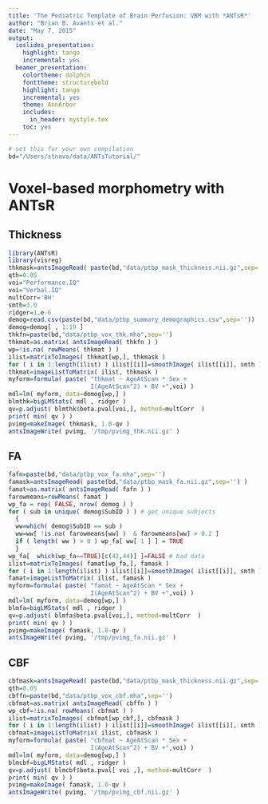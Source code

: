 ```yaml
---
title: 'The Pediatric Template of Brain Perfusion: VBM with *ANTsR*'
author: "Brian B. Avants et al."
date: "May 7, 2015"
output:
  ioslides_presentation:
    highlight: tango
    incremental: yes
  beamer_presentation:
    colortheme: dolphin
    fonttheme: structurebold
    highlight: tango
    incremental: yes
    theme: AnnArbor
    includes:
      in_header: mystyle.tex
    toc: yes
---
```


```r
# set this for your own compilation
bd="/Users/stnava/data/ANTsTutorial/"
```

# Voxel-based morphometry with ANTsR

## Thickness

```r
library(ANTsR)
library(visreg)
thkmask=antsImageRead( paste(bd,"data/ptbp_mask_thickness.nii.gz",sep='') )
qth=0.05
voi="Performance.IQ"
voi="Verbal.IQ"
multCorr='BH'
smth=3.0
ridger=1.e-6
demog=read.csv(paste(bd,"data/ptbp_summary_demographics.csv",sep=''))
demog=demog[ , 1:19 ]
thkfn=paste(bd,"data/ptbp_vox_thk.mha",sep='')
thkmat=as.matrix( antsImageRead( thkfn ) )
wp=!is.na( rowMeans( thkmat ) )
ilist=matrixToImages( thkmat[wp,], thkmask )
for ( i in 1:length(ilist) ) ilist[[i]]=smoothImage( ilist[[i]], smth )
thkmat=imageListToMatrix( ilist, thkmask )
myform=formula( paste( "thkmat ~ AgeAtScan * Sex + 
                       I(AgeAtScan^2) + BV +",voi) )
mdl=lm( myform, data=demog[wp,] )
blmthk=bigLMStats( mdl , ridger )
qv=p.adjust( blmthk$beta.pval[voi,], method=multCorr  )
print( min( qv ) )
pvimg=makeImage( thkmask, 1.0-qv )
antsImageWrite( pvimg, '/tmp/pvimg_thk.nii.gz' )
```



## FA

```r
fafn=paste(bd,"data/ptbp_vox_fa.mha",sep='')
famask=antsImageRead( paste(bd,"data/ptbp_mask_fa.nii.gz",sep='') )
famat=as.matrix( antsImageRead( fafn ) )
farowmeans=rowMeans( famat )
wp_fa = rep( FALSE, nrow( demog ) )
for ( sub in unique( demog$SubID ) ) # get unique subjects
  {
  ww=which( demog$SubID == sub )
  ww=ww[ !is.na( farowmeans[ww] )  & farowmeans[ww] > 0.2 ]
  if ( length( ww ) > 0 ) wp_fa[ ww[ 1 ] ] = TRUE
  }
wp_fa[  which(wp_fa==TRUE)[c(42,44)] ]=FALSE # bad data
ilist=matrixToImages( famat[wp_fa,], famask )
for ( i in 1:length(ilist) ) ilist[[i]]=smoothImage( ilist[[i]], smth )
famat=imageListToMatrix( ilist, famask )
myform=formula( paste( "famat ~ AgeAtScan * Sex + 
                       I(AgeAtScan^2) + BV +",voi) )
mdl=lm( myform, data=demog[wp,] )
blmfa=bigLMStats( mdl , ridger )
qv=p.adjust( blmfa$beta.pval[voi,], method=multCorr  )
print( min( qv ) )
pvimg=makeImage( famask, 1.0-qv )
antsImageWrite( pvimg, '/tmp/pvimg_fa.nii.gz' )
```



## CBF

```r
cbfmask=antsImageRead( paste(bd,"data/ptbp_mask_thickness.nii.gz",sep='') )
qth=0.05
cbffn=paste(bd,"data/ptbp_vox_cbf.mha",sep='')
cbfmat=as.matrix( antsImageRead( cbffn ) )
wp_cbf=!is.na( rowMeans( cbfmat ) )
ilist=matrixToImages( cbfmat[wp_cbf,], cbfmask )
for ( i in 1:length(ilist) ) ilist[[i]]=smoothImage( ilist[[i]], smth )
cbfmat=imageListToMatrix( ilist, cbfmask )
myform=formula( paste( "cbfmat ~ AgeAtScan * Sex + 
                       I(AgeAtScan^2) + BV +",voi) )
mdl=lm( myform, data=demog[wp,] )
blmcbf=bigLMStats( mdl , ridger )
qv=p.adjust( blmcbf$beta.pval[ voi ,], method=multCorr  )
print( min( qv ) )
pvimg=makeImage( famask, 1.0-qv )
antsImageWrite( pvimg, '/tmp/pvimg_cbf.nii.gz' )
```
